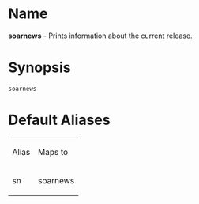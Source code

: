 = Name =
'''soarnews''' - Prints information about the current release.

= Synopsis =
 soarnews

= Default Aliases =
{| border="1" cellpadding="2"
| Alias || Maps to
|-
| sn || soarnews
|}

